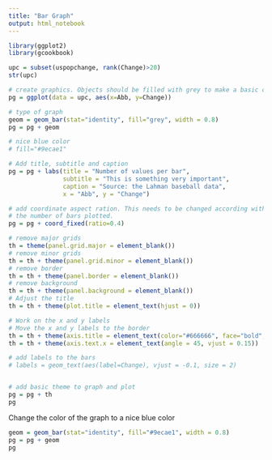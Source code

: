 ---
title: "Bar Graph"
output: html_notebook
---

```{r}
library(ggplot2)
library(gcookbook)
```

```{r}
upc = subset(uspopchange, rank(Change)>20)
str(upc)
```


```{r}
# create graphics. Objects should be filled with grey to make a basic chart
pg = ggplot(data = upc, aes(x=Abb, y=Change))

# type of graph
geom = geom_bar(stat="identity", fill="grey", width = 0.8)
pg = pg + geom 

# nice blue color
# fill="#9ecae1"

# Add title, subtitle and caption
pg = pg + labs(title = "Number of values per bar", 
               subtitle = "This is something very important", 
               caption = "Source: the Lahman baseball data", 
               x = "Abb", y = "Change") 

# add coordinate aspect ration. This needs to be changed according with
# the number of bars plotted.
pg = pg + coord_fixed(ratio=0.4)

# remove major grids
th = theme(panel.grid.major = element_blank())
# remove minor grids
th = th + theme(panel.grid.minor = element_blank())
# remove border
th = th + theme(panel.border = element_blank())
# remove background
th = th + theme(panel.background = element_blank())
# Adjust the title
th = th + theme(plot.title = element_text(hjust = 0))

# Work on the x and y labels
# Move the x and y labels to the border
th = th + theme(axis.title = element_text(color="#666666", face="bold", size=10, hjust=1))
th = th + theme(axis.text.x = element_text(angle = 45, vjust = 0.15))

# add labels to the bars
# labels = geom_text(aes(label=Change), vjust = -0.1, size = 2)


# add basic theme to graph and plot
pg = pg + th
pg
```

Change the color of the graph to a nice blue color

```{r}
geom = geom_bar(stat="identity", fill="#9ecae1", width = 0.8)
pg = pg + geom
pg
```



